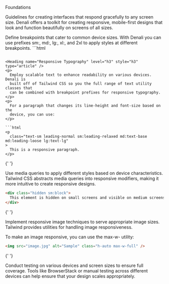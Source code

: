 
<Meta title="Foundations/Responsive" />

<Subheading>Foundations</Subheading>

<Unstyled>
  <Heading name="Responsive" level="h1" style="h1" type="article" />

  <Lead>Guidelines for creating interfaces that respond gracefully to any screen size.</Lead>
  Denali offers a toolkit for creating responsive, mobile-first designs that look and function beautifully on screens of all sizes.

  <Heading name="Breakpoints" level="h2" style="h2" type="article" />

  Define breakpoints that cater to common device sizes. With Denali you can use prefixes
  sm:, md:, lg:, xl:, and 2xl to apply styles at different breakpoints. \`\`\`html

  <div class="h-48 w-full bg-blue-500 md:w-1/2 lg:w-1/3 2xl:w-1/4" />

  ````

  <Heading name="Responsive Typography" level="h3" style="h3" type="article" />
  <p>
    Employ scalable text to enhance readability on various devices. Denali is
    built off of Tailwind CSS so you the full range of text utility classes that
    can be combined with breakpoint prefixes for responsive typography.
  </p>
  <p>
    For a paragraph that changes its line-height and font-size based on the
    device, you can use:
  </p>

  ```html
  <p
    class="text-sm leading-normal sm:leading-relaxed md:text-base md:leading-loose lg:text-lg"
  >
    This is a responsive paragraph.
  </p>
  ````

  {' '}

  <Heading name="Media Queries" level="h3" style="h3" type="article" />

  <p>
    Use media queries to apply different styles based on device characteristics.
    Tailwind CSS abstracts media queries into responsive modifiers, making it more
    intuitive to create responsive designs.
  </p>

  ```html
  <div class="hidden sm:block">
    This element is hidden on small screens and visible on medium screens and up.
  </div>
  ```

  {' '}

  <Heading name="Responsive Images" level="h3" style="h3" type="article" />

  <p>
    Implement responsive image techniques to serve appropriate image sizes.
    Tailwind provides utilities for handling image responsiveness.
  </p>

  <p>To make an image responsive, you can use the max-w- utility:</p>

  ```html
  <img src="image.jpg" alt="Sample" class="h-auto max-w-full" />
  ```

  {' '}

  <Heading name="Testing" level="h3" style="h3" type="article" />

  <p>
    Conduct testing on various devices and screen sizes to ensure full coverage.
    Tools like BrowserStack or manual testing across different devices can help
    ensure that your design scales appropriately.
  </p>
</Unstyled>
